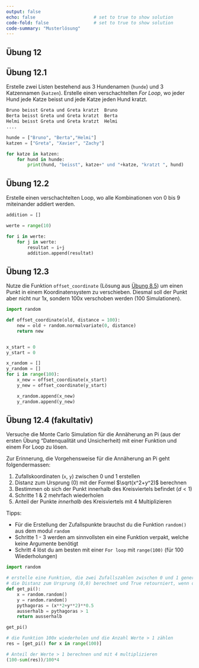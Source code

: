 ```yaml
---
output: false
echo: false                      # set to true to show solution
code-fold: false                 # set to true to show solution
code-summary: "Musterlösung"    
---
```


## Übung 12

## Übung  12.1

Erstelle zwei Listen bestehend aus 3 Hundenamen (`hunde`) und 3 Katzennamen (`katzen`). Erstelle einen verschachtelten *For Loop*, wo jeder Hund jede Katze beisst und jede Katze jeden Hund kratzt.

```python
Bruno beisst Greta und Greta kratzt  Bruno
Berta beisst Greta und Greta kratzt  Berta
Helmi beisst Greta und Greta kratzt  Helmi
....
```

```python
hunde = ["Bruno", "Berta","Helmi"]
katzen = ["Greta", "Xavier", "Zachy"]

for katze in katzen:
    for hund in hunde:
        print(hund, "beisst", katze+" und "+katze, "kratzt ", hund)
```


<!-- % Nested Loop: Multiplikation -->
## Übung  12.2 

Erstelle einen verschachtelten Loop, wo alle Kombinationen von 0 bis 9 miteinander addiert werden.

```python
addition = []

werte = range(10)

for i in werte:
    for j in werte:
        resultat = i+j
        addition.append(resultat)
```


## Übung  12.3 

Nutze die Funktion `offset_coordinate` (Lösung aus [Übung 8.5](#sec-ex-offset-function)) um einen Punkt in einem Koordinatensystem zu verschieben. Diesmal soll der Punkt aber nicht nur 1x, sondern 100x verschoben werden (100 Simulationen).

```python
import random

def offset_coordinate(old, distance = 100):
    new = old + random.normalvariate(0, distance)
    return new


x_start = 0
y_start = 0

x_random = []
y_random = []
for i in range(100):
    x_new = offset_coordinate(x_start)
    y_new = offset_coordinate(y_start)

    x_random.append(x_new)
    y_random.append(y_new)
```


## Übung  12.4 (fakultativ)

Versuche die Monte Carlo Simulation für die Annäherung an Pi (aus der ersten Übung "Datenqualität und Unsicherheit) mit einer Funktion und einem For Loop zu lösen.

Zur Erinnerung, die Vorgehensweise für die Annäherung an Pi geht folgendermassen:

1. Zufallskoordinaten (`x`, `y`) zwischen 0 und 1 erstellen
2. Distanz zum Ursprung (0) mit der Formel $\sqrt(x^2+y^2)$ berechnen
3. Bestimmen ob sich der Punkt innerhalb des Kreisviertels befindet ($d < 1$)
4. Schritte 1 & 2 mehrfach wiederholen
5. Anteil der Punkte *innerhalb* des Kreisviertels mit 4 Multiplizieren

Tipps:

- Für die Erstellung der Zufallspunkte brauchst du die Funktion `random()` aus dem modul `random`
- Schritte 1 - 3 werden am sinnvollsten ein eine Funktion verpakt, welche keine Argumente benötigt
- Schritt 4 löst du am besten mit einer `For loop` mit `range(100)` (für 100 Wiederholungen)


```python
import random

# erstelle eine Funktion, die zwei Zufallszahlen zwischen 0 und 1 generiert,
# die Distanz zum Ursprung (0,0) berechnet und True retourniert, wenn der Wert ausserhalb des Kreisviertels liegt
def get_pi(): 
    x = random.random()
    y = random.random()
    pythagoras = (x**2+y**2)**0.5
    ausserhalb = pythagoras > 1
    return ausserhalb

get_pi()

# die Funktion 100x wiederholen und die Anzahl Werte > 1 zählen
res = [get_pi() for x in range(100)]

# Anteil der Werte > 1 berechnen und mit 4 multiplizieren
(100-sum(res))/100*4
```

